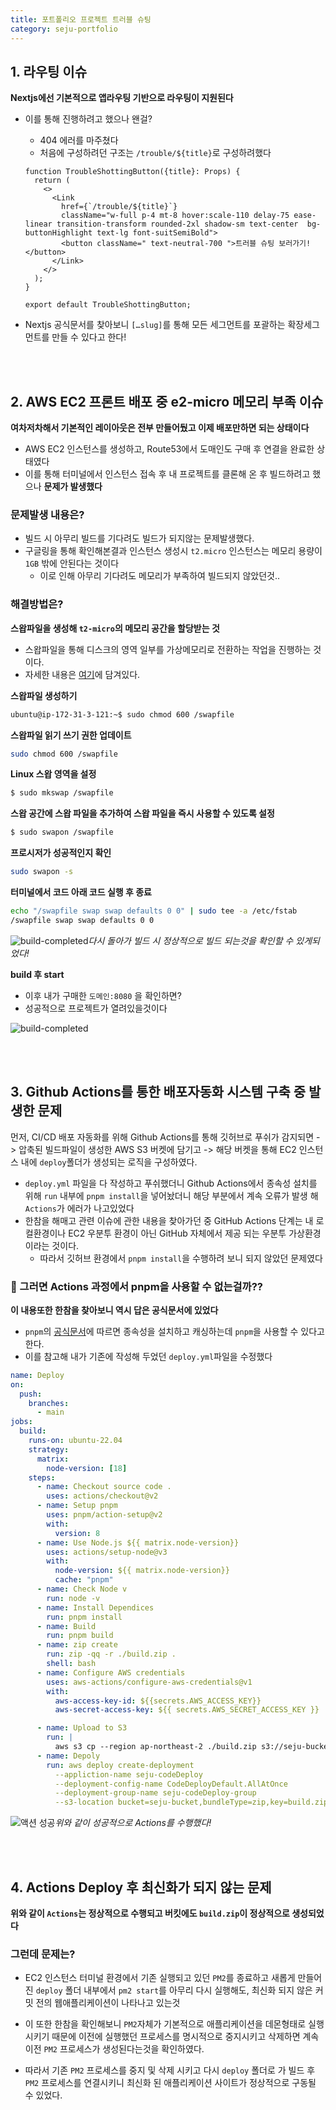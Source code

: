 ```yaml
---
title: 포트폴리오 프로젝트 트러블 슈팅
category: seju-portfolio
---
```


## 1. 라우팅 이슈

**Nextjs에선 기본적으로 앱라우팅 기반으로 라우팅이 지원된다**

- 이를 통해 진행하려고 했으나 왠걸?

  - 404 에러를 마주쳤다
  - 처음에 구성하려던 구조는 `/trouble/${title}`로 구성하려했다

  ```tsx
  function TroubleShottingButton({title}: Props) {
    return (
      <>
        <Link
          href={`/trouble/${title}`}
          className="w-full p-4 mt-8 hover:scale-110 delay-75 ease-linear transition-transform rounded-2xl shadow-sm text-center  bg-buttonHighlight text-lg font-suitSemiBold">
          <button className=" text-neutral-700 ">트러블 슈팅 보러가기!</button>
        </Link>
      </>
    );
  }

  export default TroubleShottingButton;
  ```

- Nextjs 공식문서를 찾아보니 `[…slug]`를 통해 모든 세그먼트를 포괄하는 확장세그먼트를 만들 수 있다고 한다!

<br />
<br />

## 2. AWS EC2 프론트 배포 중 e2-micro 메모리 부족 이슈

**여차저차해서 기본적인 레이아웃은 전부 만들어뒀고 이제 배포만하면 되는 상태이다**

- AWS EC2 인스턴스를 생성하고, Route53에서 도매인도 구매 후 연결을 완료한 상태였다
- 이를 통해 터미널에서 인스턴스 접속 후 내 프로젝트를 클론해 온 후 빌드하려고 했으나 **문제가 발생했다**

### 문제발생 내용은?

- 빌드 시 아무리 빌드를 기다려도 빌드가 되지않는 문제발생했다.
- 구글링을 통해 확인해본결과 인스턴스 생성시 `t2.micro` 인스턴스는 메모리 용량이 `1GB` 밖에 안된다는 것이다
  - 이로 인해 아무리 기다려도 메모리가 부족하여 빌드되지 않았던것..

### 해결방법은?

**스왑파일을 생성해 `t2-micro`의 메모리 공간을 할당받는 것**

- 스왑파일을 통해 디스크의 영역 일부를 가상메모리로 전환하는 작업을 진행하는 것이다.
- 자세한 내용은 [여기](https://repost.aws/ko/knowledge-center/ec2-memory-swap-file)에 담겨있다.

**스왑파일 생성하기**

```bash
ubuntu@ip-172-31-3-121:~$ sudo chmod 600 /swapfile
```

**스왑파일 읽기 쓰기 권한 업데이트**

```bash
sudo chmod 600 /swapfile
```

**Linux 스왑 영역을 설정**

```bash
$ sudo mkswap /swapfile
```

**스왑 공간에 스왑 파일을 추가하여 스왑 파일을 즉시 사용할 수 있도록 설정**

```bash
$ sudo swapon /swapfile
```

**프로시저가 성공적인지 확인**

```bash
sudo swapon -s
```

**터미널에서 코드 아래 코드 실행 후 종료**

```bash
echo "/swapfile swap swap defaults 0 0" | sudo tee -a /etc/fstab
/swapfile swap swap defaults 0 0
```

![build-completed](/assets/troublePosts/seju-portfolio/image1.png)_다시 돌아가 빌드 시 정상적으로 빌드 되는것을 확인할 수 있게되었다!_

**build 후 start**

- 이후 내가 구매한 `도메인:8080` 을 확인하면?
- 성공적으로 프로젝트가 열려있을것이다

![build-completed](/assets/troublePosts/seju-portfolio/image2.png)

<br />
<br />

## 3. Github Actions를 통한 배포자동화 시스템 구축 중 발생한 문제

먼저, CI/CD 배포 자동화를 위해 Github Actions를 통해 깃허브로 푸쉬가 감지되면 -> 압축된 빌드파일이 생성한 AWS S3 버켓에 담기고 -> 해당 버켓을 통해 EC2 인스턴스 내에 `deploy`폴더가 생성되는 로직을 구성하였다.

- `deploy.yml` 파일을 다 작성하고 푸쉬했더니 Github Actions에서 종속성 설치를 위해 `run` 내부에 `pnpm install`을 넣어놨더니 해당 부분에서 계속 오류가 발생 해 `Actions`가 에러가 나고있었다
- 한참을 해매고 관련 이슈에 관한 내용을 찾아가던 중 GitHub Actions 단계는 내 로컬환경이나 EC2 우분투 환경이 아닌 GitHub 자체에서 제공 되는 우분투 가상환경이라는 것이다.
  - 따라서 깃허브 환경에서 `pnpm install`을 수행하려 보니 되지 않았던 문제였다

### 🥲 그러면 Actions 과정에서 pnpm을 사용할 수 없는걸까??

**이 내용또한 한참을 찾아보니 역시 답은 공식문서에 있었다**

- `pnpm`의 [공식문서](https://pnpm.io/continuous-integration#github-actions)에 따르면 종속성을 설치하고 캐싱하는데 `pnpm`을 사용할 수 있다고 한다.
- 이를 참고해 내가 기존에 작성해 두었던 `deploy.yml`파일을 수정했다

```yml
name: Deploy
on:
  push:
    branches:
      - main
jobs:
  build:
    runs-on: ubuntu-22.04
    strategy:
      matrix:
        node-version: [18]
    steps:
      - name: Checkout source code .
        uses: actions/checkout@v2
      - name: Setup pnpm
        uses: pnpm/action-setup@v2
        with:
          version: 8
      - name: Use Node.js ${{ matrix.node-version}}
        uses: actions/setup-node@v3
        with:
          node-version: ${{ matrix.node-version}}
          cache: "pnpm"
      - name: Check Node v
        run: node -v
      - name: Install Dependices
        run: pnpm install
      - name: Build
        run: pnpm build
      - name: zip create
        run: zip -qq -r ./build.zip .
        shell: bash
      - name: Configure AWS credentials
        uses: aws-actions/configure-aws-credentials@v1
        with:
          aws-access-key-id: ${{secrets.AWS_ACCESS_KEY}}
          aws-secret-access-key: ${{ secrets.AWS_SECRET_ACCESS_KEY }}

      - name: Upload to S3
        run: |
          aws s3 cp --region ap-northeast-2 ./build.zip s3://seju-bucket/build.zip
      - name: Depoly
        run: aws deploy create-deployment
          --appliction-name seju-codeDeploy
          --deployment-config-name CodeDeployDefault.AllAtOnce
          --deployment-group-name seju-codeDeploy-group
          --s3-location bucket=seju-bucket,bundleType=zip,key=build.zip
```

![액션 성공](/assets/troublePosts/seju-portfolio/image3.png)_위와 같이 성공적으로 Actions를 수행했다!_

<br />
<br />

## 4. Actions Deploy 후 최신화가 되지 않는 문제

**위와 같이 `Actions`는 정상적으로 수행되고 버킷에도 `build.zip`이 정상적으로 생성되었다**

### 그런데 문제는?

- EC2 인스턴스 터미널 환경에서 기존 실행되고 있던 `PM2`를 종료하고 새롭게 만들어진 `deploy` 폴더 내부에서 `pm2 start`를 아무리 다시 실행해도, 최신화 되지 않은 커밋 전의 웹애플리케이션이 나타나고 있는것

- 이 또한 한참을 확인해보니 `PM2`자체가 기본적으로 애플리케이션을 데몬형태로 실행시키기 때문에 이전에 실행했던 프로세스를 명시적으로 중지시키고 삭제하면 계속 이전 `PM2` 프로세스가 생성된다는것을 확인하였다.

- 따라서 기존 `PM2` 프로세스를 중지 및 삭제 시키고 다시 `deploy` 폴더로 가 빌드 후 `PM2` 프로세스를 연결시키니 최신화 된 애플리케이션 사이트가 정상적으로 구동될 수 있었다.
